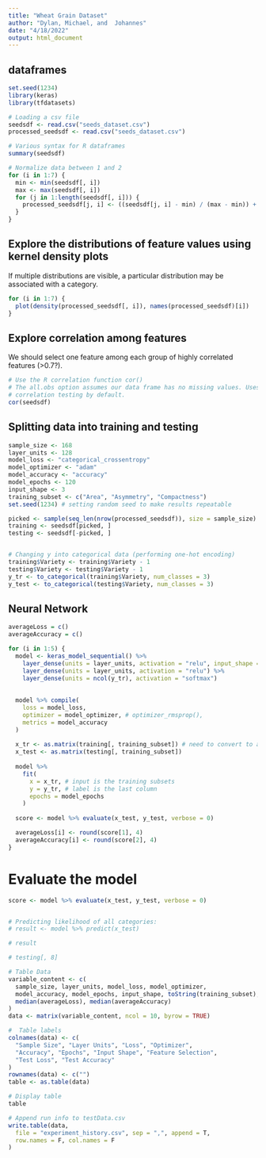 ```yaml
---
title: "Wheat Grain Dataset"
author: "Dylan, Michael, and  Johannes"
date: "4/18/2022"
output: html_document
---
```




## dataframes 
```r
set.seed(1234)
library(keras)
library(tfdatasets)

# Loading a csv file
seedsdf <- read.csv("seeds_dataset.csv")
processed_seedsdf <- read.csv("seeds_dataset.csv")

# Various syntax for R dataframes
summary(seedsdf)

# Normalize data between 1 and 2
for (i in 1:7) {
  min <- min(seedsdf[, i])
  max <- max(seedsdf[, i])
  for (j in 1:length(seedsdf[, i])) {
    processed_seedsdf[j, i] <- ((seedsdf[j, i] - min) / (max - min)) + 1
  }
}
```

## Explore the distributions of feature values using kernel density plots
If multiple distributions are visible, a particular distribution may be associated with a category. 
```r
for (i in 1:7) {
  plot(density(processed_seedsdf[, i]), names(processed_seedsdf)[i])
}
```

## Explore correlation among features
We should select one feature among each group of highly correlated features (>0.7?).
```r
# Use the R correlation function cor()
# The all.obs option assumes our data frame has no missing values. Uses Pearson
# correlation testing by default.
cor(seedsdf)
```

## Splitting data into training and testing
```r
sample_size <- 168
layer_units <- 128
model_loss <- "categorical_crossentropy"
model_optimizer <- "adam"
model_accuracy <- "accuracy"
model_epochs <- 120
input_shape <- 3
training_subset <- c("Area", "Asymmetry", "Compactness")
set.seed(1234) # setting random seed to make results repeatable

picked <- sample(seq_len(nrow(processed_seedsdf)), size = sample_size)
training <- seedsdf[picked, ]
testing <- seedsdf[-picked, ]


# Changing y into categorical data (performing one-hot encoding)
training$Variety <- training$Variety - 1
testing$Variety <- testing$Variety - 1
y_tr <- to_categorical(training$Variety, num_classes = 3)
y_test <- to_categorical(testing$Variety, num_classes = 3)
```

## Neural Network
```r
averageLoss = c()
averageAccuracy = c()

for (i in 1:5) {
  model <- keras_model_sequential() %>%
    layer_dense(units = layer_units, activation = "relu", input_shape = input_shape) %>%
    layer_dense(units = layer_units, activation = "relu") %>%
    layer_dense(units = ncol(y_tr), activation = "softmax")
  
  
  model %>% compile(
    loss = model_loss,
    optimizer = model_optimizer, # optimizer_rmsprop(),
    metrics = model_accuracy
  )
  
  x_tr <- as.matrix(training[, training_subset]) # need to convert to a matrix
  x_test <- as.matrix(testing[, training_subset])
  
  model %>%
    fit(
      x = x_tr, # input is the training subsets
      y = y_tr, # label is the last column
      epochs = model_epochs
    )
  
  score <- model %>% evaluate(x_test, y_test, verbose = 0)

  averageLoss[i] <- round(score[1], 4)
  averageAccuracy[i] <- round(score[2], 4)
}


```

# Evaluate the model
```r
score <- model %>% evaluate(x_test, y_test, verbose = 0)


# Predicting likelihood of all categories:
# result <- model %>% predict(x_test)

# result

# testing[, 8]

# Table Data
variable_content <- c(
  sample_size, layer_units, model_loss, model_optimizer,
  model_accuracy, model_epochs, input_shape, toString(training_subset),
  median(averageLoss), median(averageAccuracy)
)
data <- matrix(variable_content, ncol = 10, byrow = TRUE)

#  Table labels
colnames(data) <- c(
  "Sample Size", "Layer Units", "Loss", "Optimizer",
  "Accuracy", "Epochs", "Input Shape", "Feature Selection",
  "Test Loss", "Test Accuracy"
)
rownames(data) <- c("")
table <- as.table(data)

# Display table
table

# Append run info to testData.csv
write.table(data,
  file = "experiment_history.csv", sep = ",", append = T,
  row.names = F, col.names = F
)
```
